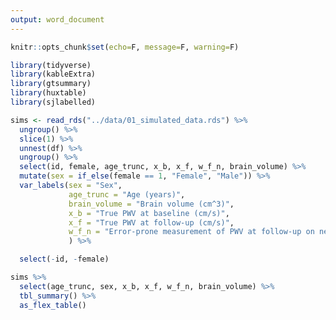 ```yaml
---
output: word_document
---
```


```r
knitr::opts_chunk$set(echo=F, message=F, warning=F)

library(tidyverse)
library(kableExtra)
library(gtsummary)
library(huxtable)
library(sjlabelled)

sims <- read_rds("../data/01_simulated_data.rds") %>%
  ungroup() %>%
  slice(1) %>%
  unnest(df) %>%
  ungroup() %>%
  select(id, female, age_trunc, x_b, x_f, w_f_n, brain_volume) %>%
  mutate(sex = if_else(female == 1, "Female", "Male")) %>%
  var_labels(sex = "Sex",
             age_trunc = "Age (years)",
             brain_volume = "Brain volume (cm^3)",
             x_b = "True PWV at baseline (cm/s)",
             x_f = "True PWV at follow-up (cm/s)",
             w_f_n = "Error-prone measurement of PWV at follow-up on new device (cm/s)"
             ) %>%

  select(-id, -female)
```

```r
sims %>%
  select(age_trunc, sex, x_b, x_f, w_f_n, brain_volume) %>%
  tbl_summary() %>%
  as_flex_table()
```

